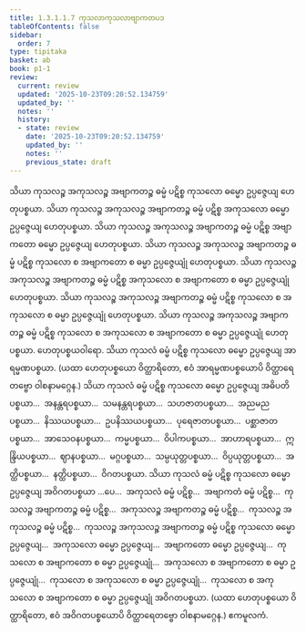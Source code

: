 ```yaml
---
title: 1.3.1.1.7 ကုသလာကုသလာဗျာကတပဒ
tableOfContents: false
sidebar:
  order: 7
type: tipitaka
basket: ab
book: p1-1
review:
  current: review
  updated: '2025-10-23T09:20:52.134759'
  updated_by: ''
  notes: ''
  history:
  - state: review
    date: '2025-10-23T09:20:52.134759'
    updated_by: ''
    notes: ''
    previous_state: draft
---
```



<ReviewStatus review={frontmatter.review} showDetails={true} />

<HypothesisAnnotation frontmatter={frontmatter} />

<DynamicBreadcrumb />

<Division number="32" book="p1-1" e="ch" v="36" p="13">

<Paragraph number="66" book="p1-1">
သိယာ ကုသလဉ္စ အကုသလဉ္စ အဗျာကတဉ္စ ဓမ္မံ ပဋိစ္စ ကုသလော ဓမ္မော ဥပ္ပဇ္ဇေယျ ဟေတုပစ္စယာ. သိယာ ကုသလဉ္စ အကုသလဉ္စ အဗျာကတဉ္စ ဓမ္မံ ပဋိစ္စ အကုသလော ဓမ္မော ဥပ္ပဇ္ဇေယျ ဟေတုပစ္စယာ. သိယာ ကုသလဉ္စ အကုသလဉ္စ အဗျာကတဉ္စ ဓမ္မံ ပဋိစ္စ အဗျာကတော ဓမ္မော ဥပ္ပဇ္ဇေယျ ဟေတုပစ္စယာ. သိယာ ကုသလဉ္စ အကုသလဉ္စ အဗျာကတဉ္စ ဓမ္မံ ပဋိစ္စ ကုသလော စ အဗျာကတော စ ဓမ္မာ ဥပ္ပဇ္ဇေယျုံ ဟေတုပစ္စယာ. သိယာ ကုသလဉ္စ အကုသလဉ္စ အဗျာကတဉ္စ ဓမ္မံ ပဋိစ္စ အကုသလော စ အဗျာကတော စ ဓမ္မာ ဥပ္ပဇ္ဇေယျုံ ဟေတုပစ္စယာ. သိယာ ကုသလဉ္စ အကုသလဉ္စ အဗျာကတဉ္စ ဓမ္မံ ပဋိစ္စ ကုသလော စ အကုသလော စ ဓမ္မာ ဥပ္ပဇ္ဇေယျုံ ဟေတုပစ္စယာ. သိယာ ကုသလဉ္စ အကုသလဉ္စ အဗျာကတဉ္စ ဓမ္မံ ပဋိစ္စ ကုသလော စ အကုသလော စ အဗျာကတော စ ဓမ္မာ ဥပ္ပဇ္ဇေယျုံ ဟေတုပစ္စယာ.

</Paragraph>
</Division>

<Paragraph number="67" type="center" book="p1-1">
ဟေတုပစ္စယဝါရော.


</Paragraph>

<Division number="33" book="p1-1" e="ch" v="36" p="13">

<Paragraph number="68" book="p1-1">
သိယာ ကုသလံ ဓမ္မံ ပဋိစ္စ ကုသလော ဓမ္မော ဥပ္ပဇ္ဇေယျ အာရမ္မဏပစ္စယာ.
</Paragraph>

<Paragraph number="69" book="p1-1">
(ယထာ ဟေတုပစ္စယော ဝိတ္ထာရိတော, ဧဝံ အာရမ္မဏပစ္စယောပိ ဝိတ္ထာရေတဗ္ဗော ဝါစနာမဂ္ဂေန.)
</Paragraph>

</Division>
<Division number="34" book="p1-1" e="ch" v="36" p="13">

<Paragraph number="70" book="p1-1">
သိယာ ကုသလံ ဓမ္မံ ပဋိစ္စ ကုသလော ဓမ္မော ဥပ္ပဇ္ဇေယျ အဓိပတိပစ္စယာ…  အနန္တရပစ္စယာ…  သမနန္တရပစ္စယာ…  သဟဇာတပစ္စယာ…  အညမညပစ္စယာ…  နိဿယပစ္စယာ…  ဥပနိဿယပစ္စယာ…  ပုရေဇာတပစ္စယာ…  ပစ္ဆာဇာတပစ္စယာ…  အာသေဝနပစ္စယာ…  ကမ္မပစ္စယာ…  ဝိပါကပစ္စယာ…  အာဟာရပစ္စယာ…  ဣန္ဒြိယပစ္စယာ…  ဈာနပစ္စယာ…  မဂ္ဂပစ္စယာ…  သမ္ပယုတ္တပစ္စယာ…  ဝိပ္ပယုတ္တပစ္စယာ…  အတ္ထိပစ္စယာ…  နတ္ထိပစ္စယာ…  ဝိဂတပစ္စယာ.
</Paragraph>

</Division>
<Division number="35" book="p1-1" e="ch" v="36" p="14">

<Paragraph number="71" book="p1-1">
သိယာ ကုသလံ ဓမ္မံ ပဋိစ္စ ကုသလော ဓမ္မော ဥပ္ပဇ္ဇေယျ အဝိဂတပစ္စယာ …ပေ…  အကုသလံ ဓမ္မံ ပဋိစ္စ…  အဗျာကတံ ဓမ္မံ ပဋိစ္စ…  ကုသလဉ္စ အဗျာကတဉ္စ ဓမ္မံ ပဋိစ္စ…  အကုသလဉ္စ အဗျာကတဉ္စ ဓမ္မံ ပဋိစ္စ…  ကုသလဉ္စ အကုသလဉ္စ ဓမ္မံ ပဋိစ္စ…  ကုသလဉ္စ အကုသလဉ္စ အဗျာကတဉ္စ ဓမ္မံ ပဋိစ္စ ကုသလော ဓမ္မော ဥပ္ပဇ္ဇေယျ…  အကုသလော ဓမ္မော ဥပ္ပဇ္ဇေယျ…  အဗျာကတော ဓမ္မော ဥပ္ပဇ္ဇေယျ…  ကုသလော စ အဗျာကတော စ ဓမ္မာ ဥပ္ပဇ္ဇေယျုံ…  အကုသလော စ အဗျာကတော စ ဓမ္မာ ဥပ္ပဇ္ဇေယျုံ…  ကုသလော စ အကုသလော စ ဓမ္မာ ဥပ္ပဇ္ဇေယျုံ…  ကုသလော စ အကုသလော စ အဗျာကတော စ ဓမ္မာ ဥပ္ပဇ္ဇေယျုံ အဝိဂတပစ္စယာ.
</Paragraph>

<Paragraph number="72" book="p1-1">
(ယထာ ဟေတုပစ္စယော ဝိတ္ထာရိတော, ဧဝံ အဝိဂတပစ္စယောပိ ဝိတ္ထာရေတဗ္ဗော ဝါစနာမဂ္ဂေန.)

</Paragraph>
</Division>

<Paragraph number="73" type="center" book="p1-1">
ဧကမူလကံ.
</Paragraph>